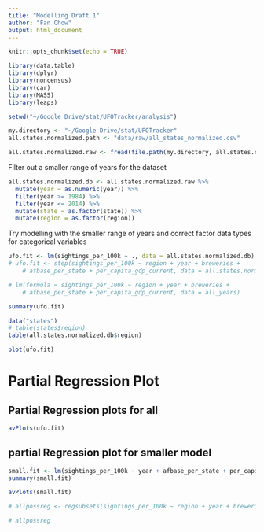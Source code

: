 ```yaml
---
title: "Modelling Draft 1"
author: "Fan Chow"
output: html_document
---
```


```r
knitr::opts_chunk$set(echo = TRUE)
```


```r
library(data.table)
library(dplyr)
library(noncensus)
library(car)
library(MASS)
library(leaps)
```

```r
setwd("~/Google Drive/stat/UFOTracker/analysis")

my.directory <- "~/Google Drive/stat/UFOTracker"
all.states.normalized.path <- "data/raw/all_states_normalized.csv"

all.states.normalized.raw <- fread(file.path(my.directory, all.states.normalized.path))
```


Filter out a smaller range of years for the dataset  
```r
all.states.normalized.db <- all.states.normalized.raw %>%
  mutate(year = as.numeric(year)) %>% 
  filter(year >= 1984) %>% 
  filter(year <= 2014) %>% 
  mutate(state = as.factor(state)) %>% 
  mutate(region = as.factor(region))
```


Try modelling with the smaller range of years and correct factor data types for categorical variables  
```r
ufo.fit <- lm(sightings_per_100k ~ ., data = all.states.normalized.db)
# ufo.fit <- step(sightings_per_100k ~ region + year + breweries +
    # afbase_per_state + per_capita_gdp_current, data = all.states.normalized.db, direction = "both")

# lm(formula = sightings_per_100k ~ region + year + breweries +
    # afbase_per_state + per_capita_gdp_current, data = all_years)

summary(ufo.fit)
```



```r
data("states")
# table(states$region)
table(all.states.normalized.db$region)
```



```r
plot(ufo.fit)
```


# Partial Regression Plot  

## Partial Regression plots for all
```r
avPlots(ufo.fit)
```

## partial Regression plot for smaller model  
```r
small.fit <- lm(sightings_per_100k ~ year + afbase_per_state + per_capita_gdp_current + region,  data=all.states.normalized.db)
summary(small.fit)

avPlots(small.fit)
```



```r
# allpossreg <- regsubsets(sightings_per_100k ~ region + year + breweries + afbase_per_state + per_capita_gdp_current + alienmovies_per_year, data = all.states.normalized.db, nbest=6)

# allpossreg
```











